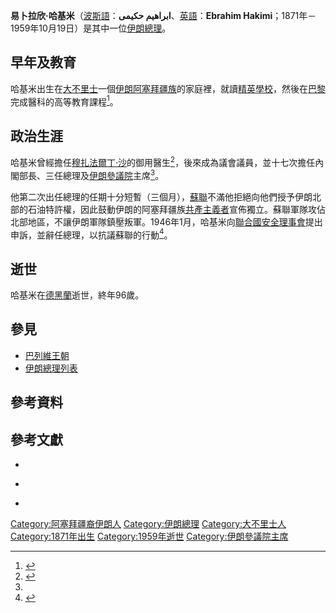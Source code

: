 {{Infobox President
| name         = 易卜拉欣·哈基米
| image        = Ebrahim Hakimi.jpg
| birth_date   = 1871年
| birth_place  = [[伊朗|伊朗]][[大不里士|大不里士]]
| death_date   = 1959年10月19日
| death_place  = [[伊朗|伊朗]][[德黑蘭|德黑蘭]]
| order        = [[伊朗總理列表|第48任]]、[[伊朗總理列表|第50任]]及[[伊朗總理列表|第53任]][[伊朗總理|伊朗總理]]
| term_start   = 1945年5月13日
| term_end     = 1945年6月6日
| monarch      = [[穆罕默德-禮薩·巴列維|穆罕默德-禮薩·巴列維]]
| predecessor  = [[莫爾塔禮-戈利·巴亞特|莫爾塔禮-戈利·巴亞特]]
| successor    = [[穆赫辛·薩德爾|穆赫辛·薩德爾]]
| deputy2      =
| term_start2  = 1945年10月30日
| term_end2    = 1946年1月28日
| monarch2     = [[穆罕默德-禮薩·巴列維|穆罕默德-禮薩·巴列維]]
| predecessor2 = [[穆赫辛·薩德爾|穆赫辛·薩德爾]]
| successor2   = [[艾哈邁德·蓋瓦姆|艾哈邁德·蓋瓦姆]]
| deputy3      =
| term_start3  = 1947年12月29日
| term_end3    = 1948年6月13日
| monarch3     = [[穆罕默德-禮薩·巴列維|穆罕默德-禮薩·巴列維]]
| predecessor3 = [[穆罕默德-禮薩·希克馬特|穆罕默德-禮薩·希克馬特]]
| successor3   = [[阿卜杜勒侯賽因·哈茲爾|阿卜杜勒侯賽因·哈茲爾]]
| order4       = [[伊朗參議院|參議院主席]]
| term_start4  = 1951年8月19日
| term_end4    = 1957年3月1日
| predecessor4 = 沒有
| successor4   = [[哈桑·塔基薩德|哈桑·塔基薩德]]
| party        = [[進步黨|進步黨]]
| alma_mater   =
| religion     = [[伊斯蘭教|伊斯蘭教]]
| spouse       =
| website      =
}}

'''易卜拉欣·哈基米'''（[[波斯語|波斯語]]：'''ابراهیم حکیمی'''、[[英語|英語]]：'''Ebrahim Hakimi'''；1871年－1959年10月19日）是其中一位[[伊朗總理|伊朗總理]]。

== 早年及教育 ==

哈基米出生在[[大不里士|大不里士]]一個[[伊朗阿塞拜疆族|伊朗阿塞拜疆族]]的家庭裡，就讀[[精英學校_(波斯)|精英學校]]，然後在[[巴黎|巴黎]]完成醫科的高等教育課程<ref name="Lentz398">{{harvnb|Lentz|2014|p=398}}</ref>。

== 政治生涯 ==

哈基米曾經擔任[[穆扎法爾丁·沙|穆扎法爾丁·沙]]的御用醫生<ref>{{harvnb|Azimi|1989|p=121}}</ref>，後來成為議會議員，並十七次擔任內閣部長、三任總理及[[伊朗參議院|伊朗參議院]]主席<ref name="Lentz398"/>。

他第二次出任總理的任期十分短暫（三個月），[[蘇聯|蘇聯]]不滿他拒絕向他們授予伊朗北部的石油特許權，因此鼓動伊朗的阿塞拜疆族[[共產主義|共產主義者]]宣佈獨立。蘇聯軍隊攻佔北部地區，不讓伊朗軍隊鎮壓叛軍。1946年1月，哈基米向[[聯合國安全理事會|聯合國安全理事會]]提出申訴，並辭任總理，以抗議蘇聯的行動<ref>{{harvnb|Hiro|2013|p=276-277}}</ref>。

== 逝世 ==

哈基米在[[德黑蘭|德黑蘭]]逝世，終年96歲。

== 參見 ==

*[[巴列維王朝|巴列維王朝]]
*[[伊朗總理列表|伊朗總理列表]]

== 參考資料 ==
{{reflist}}

== 參考文獻 ==
{{refbegin}}

*{{en}}{{Citation
|last=Lentz
|first=Harris M. 
|title=Heads of States and Governments Since 1945
|publisher=Routledge
|year=2014
|isbn=1134264909
}}

*{{en}}{{Citation
|last=Azimi
|first=Fakhreddin
|title=Iran: The Crisis of Democracy
|publisher=St. Martin's Press
|year=1989
|isbn=1850430934
}}

*{{en}}{{Citation
|last=Hiro
|first=Dilip
|title=Iran Under the Ayatollahs
|publisher=Routledge
|year=2013
|isbn=1135043817
}}

{{refend}}

{{s-start}}
{{s-off}}
{{s-bef|before=[[莫爾塔禮-戈利·巴亞特|莫爾塔禮-戈利·巴亞特]]}}
{{s-ttl|title=[[伊朗總理|伊朗總理]]|years=1945年}}
{{s-aft|after=[[穆赫辛·薩德爾|穆赫辛·薩德爾]]}}
{{s-bef|before=[[穆赫辛·薩德爾|穆赫辛·薩德爾]]}}
{{s-ttl|title=[[伊朗總理|伊朗總理]]|years=1945年-1946年}}
{{s-aft|after=[[艾哈邁德·蓋瓦姆|艾哈邁德·蓋瓦姆]]}}
{{s-bef|before=[[穆罕默德-禮薩·希克馬特|穆罕默德-禮薩·希克馬特]]}}
{{s-ttl|title=[[伊朗總理|伊朗總理]]|years=1947年-1948年}}
{{s-aft|after=[[阿卜杜勒侯賽因·哈茲爾|阿卜杜勒侯賽因·哈茲爾]]}}
{{s-new}}
{{s-ttl|title= [[伊朗參議院|參議院主席]]|years=1951年-1957年}}
{{s-aft|after=[[哈桑·塔奇扎德赫|哈桑·塔奇扎德赫]]}}
{{s-end}}
{{伊朗總理}}

{{DEFAULTSORT:Hakimi, Ebrahim}}
[[Category:阿塞拜疆裔伊朗人|Category:阿塞拜疆裔伊朗人]]
[[Category:伊朗總理|Category:伊朗總理]]
[[Category:大不里士人|Category:大不里士人]]
[[Category:1871年出生|Category:1871年出生]]
[[Category:1959年逝世|Category:1959年逝世]]
[[Category:伊朗參議院主席|Category:伊朗參議院主席]]